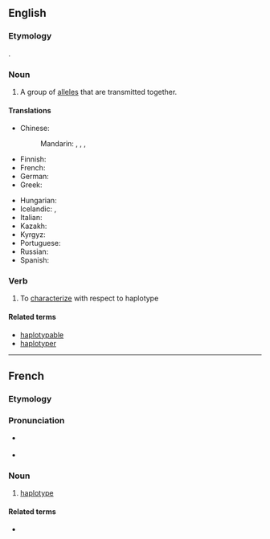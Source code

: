 ==English==

===Etymology===
{{confix|en|haplo|type}}.

===Noun===
{{en-noun}}
{{wikipedia}}
# {{lb|en|genetics}} A group of [[allele]]s that are transmitted together.

====Translations====
{{trans-top|group of alleles}}
* Chinese:
*: Mandarin: {{t|cmn|單倍型|sc=Hani}}, {{t|cmn|单倍型|tr=dānbèixíng|sc=Hani}}, {{t|cmn|單體型|sc=Hani}}, {{t|cmn|单体型|tr=dāntǐxíng|sc=Hani}}
* Finnish: {{t|fi|haplotyyppi}}
* French: {{t+|fr|haplotype|m}}
* German: {{t|de|Haplotyp|m}}
* Greek: {{t|el|απλότυπος|m|sc=Grek}}
{{trans-mid}}
* Hungarian: {{t|hu|haplotípus}}
* Icelandic: {{t|is|setröð|f}}, {{t|is|einlitna arfgerð|f}}
* Italian: {{t|it|aplotipo}}
* Kazakh: {{t|kk|гаплотип}}
* Kyrgyz: {{t|ky|гаплотип}}
* Portuguese: {{t|pt|haplótipo}}
* Russian: {{t+|ru|гаплоти́п|m}}
* Spanish: {{t|es|haplotipo}}
{{trans-bottom}}

===Verb===
{{en-verb}}

# {{lb|en|genetics}} To [[characterize]] with respect to haplotype

====Related terms====
* [[haplotypable]]
* [[haplotyper]]

----

==French==
{{wikipedia|lang=fr}}

===Etymology===
{{af|fr|haplo-|type}}

===Pronunciation===
* {{fr-muteh}} {{fr-IPA}}
* {{audio|fr|LL-Q150 (fra)-Lyokoï-haplotype.wav|Audio}}

===Noun===
{{fr-noun|m}}

# {{lb|fr|genetics}} [[#English|haplotype]]

====Related terms====
* {{l|fr|haplogroupe}}